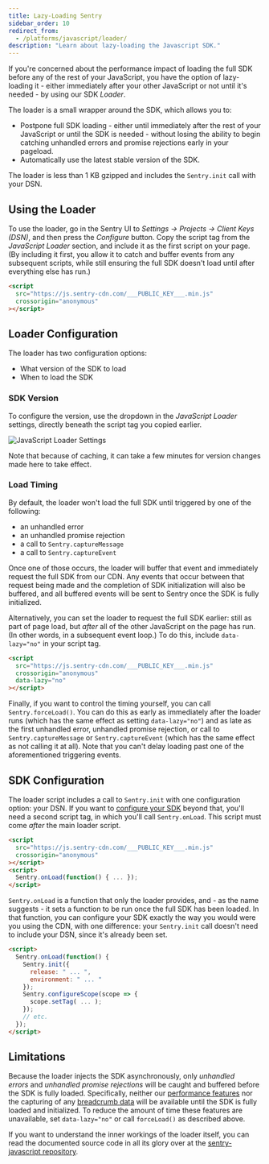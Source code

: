 ```yaml
---
title: Lazy-Loading Sentry
sidebar_order: 10
redirect_from:
  - /platforms/javascript/loader/
description: "Learn about lazy-loading the Javascript SDK."
---
```


If you're concerned about the performance impact of loading the full SDK before any of the rest of your JavaScript, you have the option of lazy-loading it - either immediately after your other JavaScript or not until it's needed - by using our SDK _Loader_.

The loader is a small wrapper around the SDK, which allows you to:

- Postpone full SDK loading - either until immediately after the rest of your JavaScript or until the SDK is needed - without losing the ability to begin catching unhandled errors and promise rejections early in your pageload.
- Automatically use the latest stable version of the SDK.

The loader is less than 1 KB gzipped and includes the `Sentry.init` call with your DSN.

## Using the Loader

To use the loader, go in the Sentry UI to _Settings -> Projects -> Client Keys (DSN)_, and then press the _Configure_ button. Copy the script tag from the _JavaScript Loader_ section, and include it as the first script on your page. (By including it first, you allow it to catch and buffer events from any subsequent scripts, while still ensuring the full SDK doesn't load until after everything else has run.)

```html
<script
  src="https://js.sentry-cdn.com/___PUBLIC_KEY___.min.js"
  crossorigin="anonymous"
></script>
```

## Loader Configuration

The loader has two configuration options:

- What version of the SDK to load
- When to load the SDK

### SDK Version

To configure the version, use the dropdown in the _JavaScript Loader_ settings, directly beneath the script tag you copied earlier.

![JavaScript Loader Settings](js-loader-settings.png)

Note that because of caching, it can take a few minutes for version changes made here to take effect.

### Load Timing

By default, the loader won't load the full SDK until triggered by one of the following:

- an unhandled error
- an unhandled promise rejection
- a call to `Sentry.captureMessage`
- a call to `Sentry.captureEvent`

Once one of those occurs, the loader will buffer that event and immediately request the full SDK from our CDN. Any events that occur between that request being made and the completion of SDK initialization will also be buffered, and all buffered events will be sent to Sentry once the SDK is fully initialized.

Alternatively, you can set the loader to request the full SDK earlier: still as part of page load, but _after_ all of the other JavaScript on the page has run. (In other words, in a subsequent event loop.) To do this, include `data-lazy="no"` in your script tag.

```html
<script
  src="https://js.sentry-cdn.com/___PUBLIC_KEY___.min.js"
  crossorigin="anonymous"
  data-lazy="no"
></script>
```

Finally, if you want to control the timing yourself, you can call `Sentry.forceLoad()`. You can do this as early as immediately after the loader runs (which has the same effect as setting `data-lazy="no"`) and as late as the first unhandled error, unhandled promise rejection, or call to `Sentry.captureMessage` or `Sentry.captureEvent` (which has the same effect as not calling it at all). Note that you can't delay loading past one of the aforementioned triggering events.

## SDK Configuration

The loader script includes a call to `Sentry.init` with one configuration option: your DSN. If you want to [configure your SDK](../../configuration/options/) beyond that, you'll need a second script tag, in which you'll call `Sentry.onLoad`. This script must come _after_ the main loader script.

```html
<script
  src="https://js.sentry-cdn.com/___PUBLIC_KEY___.min.js"
  crossorigin="anonymous"
></script>
<script>
  Sentry.onLoad(function() { ... });
</script>
```

`Sentry.onLoad` is a function that only the loader provides, and - as the name suggests - it sets a function to be run once the full SDK has been loaded. In that function, you can configure your SDK exactly the way you would were you using the CDN, with one difference: your `Sentry.init` call doesn't need to include your DSN, since it's already been set.

```html
<script>
  Sentry.onLoad(function() {
    Sentry.init({
      release: " ... ",
      environment: " ... "
    });
    Sentry.configureScope(scope => {
      scope.setTag( ... );
    });
    // etc.
  });
</script>
```

## **Limitations**

Because the loader injects the SDK asynchronously, only *unhandled errors* and *unhandled promise rejections* will be caught and buffered before the SDK is fully loaded. Specifically, neither our [performance features](../../performance/) nor the capturing of any [breadcrumb data]('../../enriching-events/breadcrumbs/') will be available until the SDK is fully loaded and initialized. To reduce the amount of time these features are unavailable, set `data-lazy="no"` or call `forceLoad()` as described above.

If you want to understand the inner workings of the loader itself, you can read the documented source code in all its glory over at the [sentry-javascript repository](https://github.com/getsentry/sentry-javascript/blob/master/packages/browser/src/loader.js).
